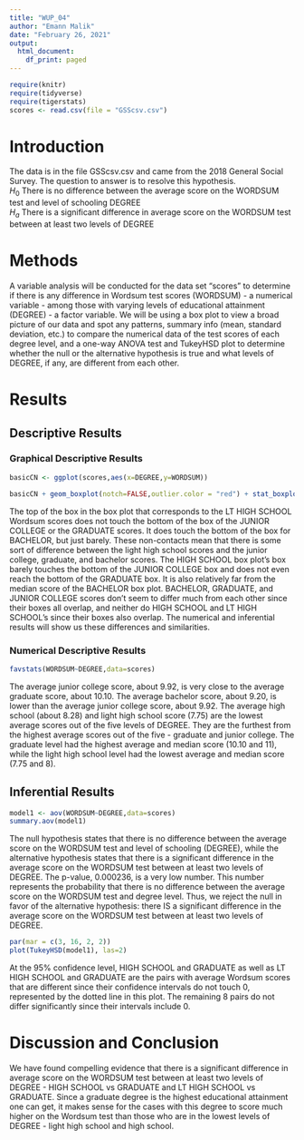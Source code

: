 ```yaml
---
title: "WUP_04"
author: "Emann Malik"
date: "February 26, 2021"
output:
  html_document:
    df_print: paged
---
```


```r
require(knitr)
require(tidyverse)
require(tigerstats)
scores <- read.csv(file = "GSScsv.csv")
```

# Introduction

<!--In this section you explain what you are trying to show.  Where did the data come from?  What is the research or other question you are trying to answer?!-->

The data is in the file GSScsv.csv and came from the 2018 General Social Survey.  The question to answer is to resolve this hypothesis.  
$H_0$ There is no difference between the average score on the WORDSUM test and level of schooling DEGREE  
$H_a$ There is a significant difference in average score on the WORDSUM test between at least two levels of DEGREE  

# Methods

<!--Decide on your methods:  use "variable analysis" or other appropriate descriptors.  Make sure to choose at least one graphical method and at least one numerical method.!-->
  
A variable analysis will be conducted for the data set "scores" to determine if there is any difference in Wordsum test scores (WORDSUM) - a numerical variable - among those with varying levels of educational attainment (DEGREE) - a factor variable. We will be using a box plot to view a broad picture of our data and spot any patterns, summary info (mean, standard deviation, etc.) to compare the numerical data of the test scores of each degree level, and a one-way ANOVA test and TukeyHSD plot to determine whether the null or the alternative hypothesis is true and what levels of DEGREE, if any, are different from each other.
  
# Results

<!--Divide this section into two sub-sections:  One for your descriptive  results and one for your inferential results.!-->

## Descriptive Results

### Graphical Descriptive Results

<!--Graphical results here.  Make sure to show your code.  Provide appropriate labels for axes, giving units if possible, and provide a good title for the graph, too.  Use the graphical results to describe the patterns if any that exist in the data as focused toward the research question!-->
  
```r
basicCN <- ggplot(scores,aes(x=DEGREE,y=WORDSUM))

basicCN + geom_boxplot(notch=FALSE,outlier.color = "red") + stat_boxplot(geom ='errorbar') + labs(title="Degree vs wordsum score")
```
  
The top of the box in the box plot that corresponds to the LT HIGH SCHOOL Wordsum scores does not touch the bottom of the box of the JUNIOR COLLEGE or the GRADUATE scores. It does touch the bottom of the box for BACHELOR, but just barely. These non-contacts mean that there is some sort of difference between the light high school scores and the junior college, graduate, and bachelor scores. The HIGH SCHOOL box plot's box barely touches the bottom of the JUNIOR COLLEGE box and does not even reach the bottom of the GRADUATE box. It is also relatively far from the median score of the BACHELOR box plot. BACHELOR, GRADUATE, and JUNIOR COLLEGE scores don't seem to differ much from each other since their boxes all overlap, and neither do HIGH SCHOOL and LT HIGH SCHOOL's since their boxes also overlap. The numerical and inferential results will show us these differences and similarities. 
  
### Numerical Descriptive Results

<!--Numerical results go here. Use the numerical results to describe the patterns if any that exist in the data as focused toward the research question!-->
  
```r
favstats(WORDSUM~DEGREE,data=scores)
```
  
The average junior college score, about 9.92, is very close to the average graduate score, about 10.10. The average bachelor score, about 9.20, is lower than the average junior college score, about 9.92. The average high school (about 8.28) and light high school score (7.75) are the lowest average scores out of the five levels of DEGREE. They are the furthest from the highest average scores out of the five - graduate and junior college. The graduate level had the highest average and median score (10.10 and 11), while the light high school level had the lowest average and median score (7.75 and 8). 
  
## Inferential Results

<!--State hypothesis clearly.  Make sure your discussion of the inferential test covers all the aspects that the test output produces, such as test statistic, p-value etc.  Make a decision about the null hypothesis, explain the assumptions on which the selected test/procedure was based, and why the chosen procedure satisfys the assumptions and is appropriate to answer the research question!-->
  
```r
model1 <- aov(WORDSUM~DEGREE,data=scores)
summary.aov(model1)
```
  
The null hypothesis states that there is no difference between the average score on the WORDSUM test and level of schooling (DEGREE), while the alternative hypothesis states that there is a significant difference in the average score on the WORDSUM test between at least two levels of DEGREE. The p-value, 0.000236, is a very low number. This number represents the probability that there is no difference between the average score on the WORDSUM test and degree level. Thus, we reject the null in favor of the alternative hypothesis: there IS a significant difference in the average score on the WORDSUM test between at least two levels of DEGREE.
  
```r
par(mar = c(3, 16, 2, 2))
plot(TukeyHSD(model1), las=2)
```
  
At the 95% confidence level, HIGH SCHOOL and GRADUATE as well as LT HIGH SCHOOL and GRADUATE are the pairs with average Wordsum scores that are different since their confidence intervals do not touch 0, represented by the dotted line in this plot. The remaining 8 pairs do not differ significantly since their intervals include 0.   
  
# Discussion and Conclusion

<!--Discussion and conclusion here.  If you found a relationship be sure to consider whether the relationship occurs because one of the variavbles causes the other, or whether they perhasps are related for some other reason.  Watch the chapter 6 videos from the GeorgeTown videos collection.!-->
  
We have found compelling evidence that there is a significant difference in average score on the WORDSUM test between at least two levels of DEGREE - HIGH SCHOOL vs GRADUATE and LT HIGH SCHOOL vs GRADUATE. Since a graduate degree is the highest educational attainment one can get, it makes sense for the cases with this degree to score much higher on the Wordsum test than those who are in the lowest levels of DEGREE - light high school and high school. 
  